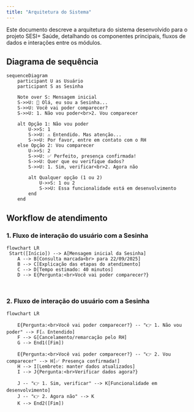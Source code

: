 ```yaml
---
title: "Arquitetura do Sistema"
---
```


Este documento descreve a arquitetura do sistema desenvolvido para o projeto SESI+ Saúde, detalhando os componentes principais, fluxos de dados e interações entre os módulos.

## Diagrama de sequência

```mermaid
sequenceDiagram
    participant U as Usuário
    participant S as Sesinha

    Note over S: Mensagem inicial
    S->>U: 👋 Olá, eu sou a Sesinha...
    S->>U: Você vai poder comparecer?
    S->>U: 1. Não vou poder<br>2. Vou comparecer

    alt Opção 1: Não vou poder
        U->>S: 1
        S->>U: ⚠️ Entendido. Mas atenção...
        S->>U: Por favor, entre em contato com o RH
    else Opção 2: Vou comparecer
        U->>S: 2
        S->>U: ✅ Perfeito, presença confirmada!
        S->>U: Quer que eu verifique dados?
        S->>U: 1. Sim, verificar<br>2. Agora não
        
        alt Qualquer opção (1 ou 2)
            U->>S: 1 ou 2
            S->>U: Essa funcionalidade está em desenvolvimento
        end
    end
```
## Workflow de atendimento
### 1. Fluxo de interação do usuário com a Sesinha
```mermaid
flowchart LR
 Start([Início]) --> A[Mensagem inicial da Sesinha]
    A --> B[Consulta marcada<br> para 22/09/2025]
    B --> C[Explicação das etapas do atendimento]
    C --> D[Tempo estimado: 40 minutos]
    D --> E{Pergunta:<br>Você vai poder comparecer?}
    
  
```
### 2. Fluxo de interação do usuário com a Sesinha
```mermaid
flowchart LR
    
    E{Pergunta:<br>Você vai poder comparecer?} -- "👉 1. Não vou poder" --> F[⚠️ Entendido]
    F --> G[Cancelamento/remarcação pelo RH]
    G --> End1([Fim])
    
    E{Pergunta:<br>Você vai poder comparecer?} -- "👉 2. Vou comparecer" --> H[✅ Presença confirmada!]
    H --> I[Lembrete: manter dados atualizados]
    I --> J{Pergunta:<br>Verificar dados agora?}
    
    J -- "👉 1. Sim, verificar" --> K[Funcionalidade em desenvolvimento]
    J -- "👉 2. Agora não" --> K
    K --> End2([Fim])
```